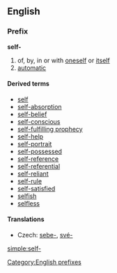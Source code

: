 ==English==
===Prefix===
'''self-'''
# of, by, in or with [[oneself]] or [[itself]]
# [[automatic]]

====Derived terms====
*[[self]]
*[[self-absorption]]
*[[ self-belief]]
*[[self-conscious]]
*[[self-fulfilling prophecy]]
*[[self-help]]
*[[self-portrait]]
*[[self-possessed]]
*[[self-reference]]
*[[self-referential]]
*[[self-reliant]]
*[[self-rule]]
*[[self-satisfied]]
*[[selfish]]
*[[selfless]]

====Translations====
{{trans-top|of, by, in or with oneself or itself}}
* Czech: [[sebe-]], [[své-]]
{{trans-mid}}
{{trans-bottom}}

[[Category:English prefixes]]

[[simple:self-]]